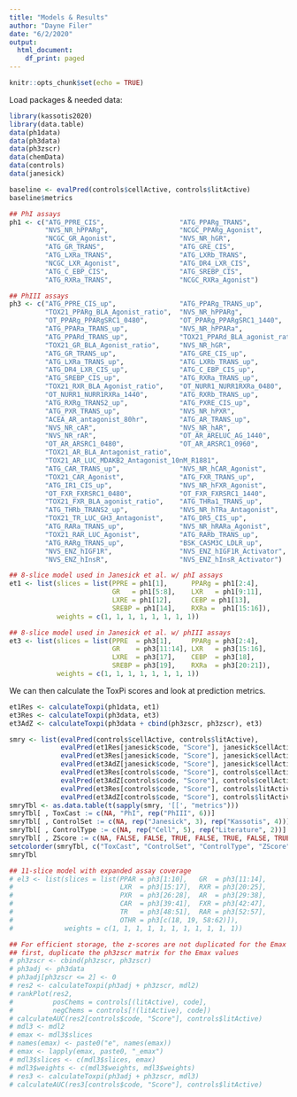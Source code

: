 ```yaml
---
title: "Models & Results"
author: "Dayne Filer"
date: "6/2/2020"
output:
  html_document:
    df_print: paged
---
```


```r
knitr::opts_chunk$set(echo = TRUE)
```

Load packages & needed data:

```r
library(kassotis2020)
library(data.table)
data(ph1data)
data(ph3data)
data(ph3zscr)
data(chemData)
data(controls)
data(janesick)
```

```r
baseline <- evalPred(controls$cellActive, controls$litActive)
baseline$metrics
```


```r
## PhI assays
ph1 <- c("ATG_PPRE_CIS",                   "ATG_PPARg_TRANS",     
         "NVS_NR_hPPARg",                  "NCGC_PPARg_Agonist",    
         "NCGC_GR_Agonist",                "NVS_NR_hGR", 
         "ATG_GR_TRANS",                   "ATG_GRE_CIS",         
         "ATG_LXRa_TRANS",                 "ATG_LXRb_TRANS",        
         "NCGC_LXR_Agonist",               "ATG_DR4_LXR_CIS", 
         "ATG_C_EBP_CIS",                  "ATG_SREBP_CIS",       
         "ATG_RXRa_TRANS",                 "NCGC_RXRa_Agonist")

## PhIII assays
ph3 <- c("ATG_PPRE_CIS_up",                "ATG_PPARg_TRANS_up",  
         "TOX21_PPARg_BLA_Agonist_ratio",  "NVS_NR_hPPARg",          
         "OT_PPARg_PPARgSRC1_0480",        "OT_PPARg_PPARgSRC1_1440", 
         "ATG_PPARa_TRANS_up",             "NVS_NR_hPPARa",
         "ATG_PPARd_TRANS_up",             "TOX21_PPARd_BLA_agonist_ratio",
         "TOX21_GR_BLA_Agonist_ratio",     "NVS_NR_hGR", 
         "ATG_GR_TRANS_up",                "ATG_GRE_CIS_up",
         "ATG_LXRa_TRANS_up",              "ATG_LXRb_TRANS_up",
         "ATG_DR4_LXR_CIS_up",             "ATG_C_EBP_CIS_up", 
         "ATG_SREBP_CIS_up",               "ATG_RXRa_TRANS_up",
         "TOX21_RXR_BLA_Agonist_ratio",    "OT_NURR1_NURR1RXRa_0480",
         "OT_NURR1_NURR1RXRa_1440",        "ATG_RXRb_TRANS_up",
         "ATG_RXRg_TRANS2_up",             "ATG_PXRE_CIS_up",
         "ATG_PXR_TRANS_up",               "NVS_NR_hPXR",
         "ACEA_AR_antagonist_80hr",        "ATG_AR_TRANS_up",
         "NVS_NR_cAR",                     "NVS_NR_hAR", 
         "NVS_NR_rAR",                     "OT_AR_ARELUC_AG_1440",
         "OT_AR_ARSRC1_0480",              "OT_AR_ARSRC1_0960", 
         "TOX21_AR_BLA_Antagonist_ratio", 
         "TOX21_AR_LUC_MDAKB2_Antagonist_10nM_R1881",
         "ATG_CAR_TRANS_up",               "NVS_NR_hCAR_Agonist",
         "TOX21_CAR_Agonist",              "ATG_FXR_TRANS_up",
         "ATG_IR1_CIS_up",                 "NVS_NR_hFXR_Agonist", 
         "OT_FXR_FXRSRC1_0480",            "OT_FXR_FXRSRC1_1440",
         "TOX21_FXR_BLA_agonist_ratio",    "ATG_THRa1_TRANS_up",
         "ATG_THRb_TRANS2_up",             "NVS_NR_hTRa_Antagonist",
         "TOX21_TR_LUC_GH3_Antagonist",    "ATG_DR5_CIS_up",
         "ATG_RARa_TRANS_up",              "NVS_NR_hRARa_Agonist",
         "TOX21_RAR_LUC_Agonist",          "ATG_RARb_TRANS_up",
         "ATG_RARg_TRANS_up",              "BSK_CASM3C_LDLR_up",
         "NVS_ENZ_hIGF1R",                 "NVS_ENZ_hIGF1R_Activator", 
         "NVS_ENZ_hInsR",                  "NVS_ENZ_hInsR_Activator")

## 8-slice model used in Janesick et al. w/ phI assays
et1 <- list(slices = list(PPRE = ph1[1],      PPARg = ph1[2:4], 
                          GR   = ph1[5:8],    LXR   = ph1[9:11], 
                          LXRE = ph1[12],     CEBP = ph1[13],
                          SREBP = ph1[14],    RXRa =  ph1[15:16]), 
            weights = c(1, 1, 1, 1, 1, 1, 1, 1))

## 8-slice model used in Janesick et al. w/ phIII assays
et3 <- list(slices = list(PPRE  = ph3[1],     PPARg = ph3[2:4], 
                          GR    = ph3[11:14], LXR   = ph3[15:16], 
                          LXRE  = ph3[17],    CEBP  = ph3[18],
                          SREBP = ph3[19],    RXRa  = ph3[20:21]), 
            weights = c(1, 1, 1, 1, 1, 1, 1, 1))
```

We can then calculate the ToxPi scores and look at prediction metrics.

```r
et1Res <- calculateToxpi(ph1data, et1)
et3Res <- calculateToxpi(ph3data, et3)
et3AdZ <- calculateToxpi(ph3data + cbind(ph3zscr, ph3zscr), et3)
```

```r
smry <- list(evalPred(controls$cellActive, controls$litActive),
             evalPred(et1Res[janesick$code, "Score"], janesick$cellActive),
             evalPred(et3Res[janesick$code, "Score"], janesick$cellActive),
             evalPred(et3AdZ[janesick$code, "Score"], janesick$cellActive),
             evalPred(et3Res[controls$code, "Score"], controls$cellActive),
             evalPred(et3AdZ[controls$code, "Score"], controls$cellActive),
             evalPred(et3Res[controls$code, "Score"], controls$litActive),
             evalPred(et3AdZ[controls$code, "Score"], controls$litActive))
smryTbl <- as.data.table(t(sapply(smry, '[[', "metrics")))
smryTbl[ , ToxCast := c(NA, "PhI", rep("PhIII", 6))]
smryTbl[ , ControlSet := c(NA, rep("Janesick", 3), rep("Kassotis", 4))]
smryTbl[ , ControlType := c(NA, rep("Cell", 5), rep("Literature", 2))]
smryTbl[ , ZScore := c(NA, FALSE, FALSE, TRUE, FALSE, TRUE, FALSE, TRUE)]
setcolorder(smryTbl, c("ToxCast", "ControlSet", "ControlType", "ZScore"))
smryTbl
```


```r

## 11-slice model with expanded assay coverage
# el3 <- list(slices = list(PPAR = ph3[1:10],   GR  = ph3[11:14],
#                           LXR  = ph3[15:17],  RXR = ph3[20:25],
#                           PXR  = ph3[26:28],  AR  = ph3[29:38],
#                           CAR  = ph3[39:41],  FXR = ph3[42:47],
#                           TR   = ph3[48:51],  RAR = ph3[52:57],
#                           OTHR = ph3[c(18, 19, 58:62)]),
#             weights = c(1, 1, 1, 1, 1, 1, 1, 1, 1, 1, 1))

## For efficient storage, the z-scores are not duplicated for the Emax values;
## first, duplicate the ph3zscr matrix for the Emax values
# ph3zscr <- cbind(ph3zscr, ph3zscr)
# ph3adj <- ph3data
# ph3adj[ph3zscr <= 2] <- 0 
# res2 <- calculateToxpi(ph3adj + ph3zscr, mdl2)
# rankPlot(res2,
#          posChems = controls[(litActive), code],
#          negChems = controls[!(litActive), code])
# calculateAUC(res2[controls$code, "Score"], controls$litActive)
# mdl3 <- mdl2
# emax <- mdl3$slices
# names(emax) <- paste0("e", names(emax))
# emax <- lapply(emax, paste0, "_emax")
# mdl3$slices <- c(mdl3$slices, emax)
# mdl3$weights <- c(mdl3$weights, mdl3$weights)
# res3 <- calculateToxpi(ph3adj + ph3zscr, mdl3)
# calculateAUC(res3[controls$code, "Score"], controls$litActive)
```



